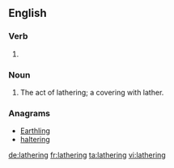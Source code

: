 ==English==

===Verb===
{{head|en|present participle}}

# {{present participle of|lather|lang=en}}

===Noun===
{{en-noun}}

# The act of lathering; a covering with lather.

===Anagrams===
* [[Earthling#English|Earthling]]
* [[haltering#English|haltering]]

[[de:lathering]]
[[fr:lathering]]
[[ta:lathering]]
[[vi:lathering]]